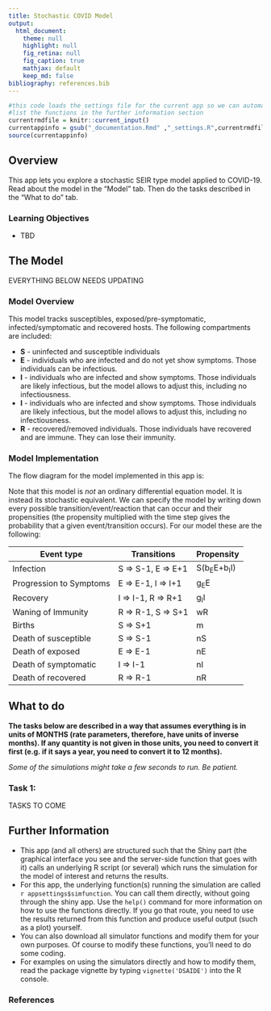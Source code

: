 ```yaml
---
title: Stochastic COVID Model
output:
  html_document:
    theme: null
    highlight: null
    fig_retina: null
    fig_caption: true
    mathjax: default 
    keep_md: false
bibliography: references.bib
---
```




```r
#this code loads the settings file for the current app so we can automatically 
#list the functions in the further information section
currentrmdfile = knitr::current_input() 
currentappinfo = gsub("_documentation.Rmd" ,"_settings.R",currentrmdfile)
source(currentappinfo)
```


## Overview {#shinytab1}
This app lets you explore a stochastic SEIR type model applied to COVID-19. Read about the model in the "Model" tab. Then do the tasks described in the "What to do" tab.

### Learning Objectives
* TBD

## The Model {#shinytab2}

EVERYTHING BELOW NEEDS UPDATING

### Model Overview

This model tracks susceptibles, exposed/pre-symptomatic, infected/symptomatic and recovered hosts. 
The following compartments are included:  

* **S** - uninfected and susceptible individuals 
* **E** - individuals who are infected and do not yet show symptoms. Those individuals can be infectious.
* **I** - individuals who are infected and show symptoms. Those individuals are likely infectious, but the model allows to adjust this, including no infectiousness.
* **I** - individuals who are infected and show symptoms. Those individuals are likely infectious, but the model allows to adjust this, including no infectiousness.
* **R** - recovered/removed individuals. Those individuals have recovered and are immune. They can lose their immunity.



### Model Implementation
The flow diagram for the model implemented in this app is:



Note that this model is _not_ an ordinary differential equation model. It is instead its stochastic equivalent.
We can specify the model by writing down every possible transition/event/reaction that can occur and their propensities (the propensity multiplied with the
time step gives the probability that a given event/transition occurs). For our model these are the following:

Event type              |  Transitions        |   Propensity      |
----------              |  -----------        |   ----------      |
Infection               |  S => S-1, E => E+1 |   S(b~E~E+b~I~I)  |
Progression to Symptoms |  E => E-1, I => I+1 |   g~E~E           |
Recovery                |  I => I-1, R => R+1 |   g~I~I           |
Waning of Immunity      |  R => R-1, S => S+1 |   wR          |
Births                  |  S => S+1           |   m          |
Death of susceptible    |  S => S-1           |   nS          | 
Death of exposed        |  E => E-1           |   nE          |
Death of symptomatic    |  I => I-1           |   nI          |
Death of recovered      |  R => R-1           |   nR          |




## What to do {#shinytab3}

**The tasks below are described in a way that assumes everything is in units of MONTHS (rate parameters, therefore, have units of inverse months). If any quantity is not given in those units, you need to convert it first (e.g. if it says a year, you need to convert it to 12 months).**

_Some of the simulations might take a few seconds to run. Be patient._

### Task 1: 

TASKS TO COME

  

## Further Information {#shinytab4}
* This app (and all others) are structured such that the Shiny part (the graphical interface you see and the server-side function that goes with it) calls an underlying R script (or several) which runs the simulation for the model of interest and returns the results.
* For this app, the underlying function(s) running the simulation are called ``r appsettings$simfunction``. You can call them directly, without going through the shiny app. Use the `help()` command for more information on how to use the functions directly. If you go that route, you need to use the results returned from this function and produce useful output (such as a plot) yourself. 
* You can also download all simulator functions and modify them for your own purposes.  Of course to modify these functions, you'll need to do some coding.
* For examples on using the simulators directly and how to modify them, read the package vignette by typing `vignette('DSAIDE')` into the R console.

### References


